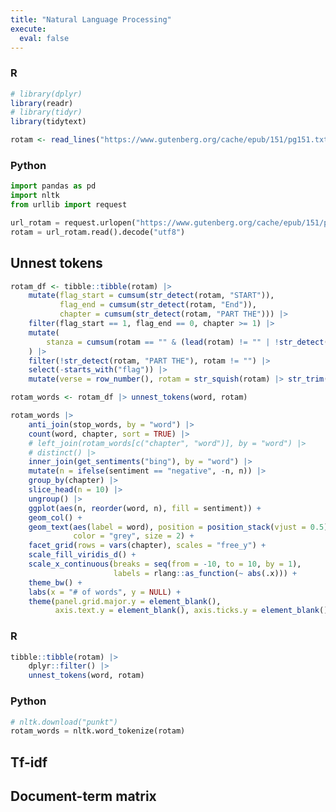 ```yaml
---
title: "Natural Language Processing"
execute: 
  eval: false
---
```


:::{.panel-tabset}
### R

```r
# library(dplyr)
library(readr)
# library(tidyr)
library(tidytext)

rotam <- read_lines("https://www.gutenberg.org/cache/epub/151/pg151.txt")
```

### Python

```python
import pandas as pd
import nltk
from urllib import request

url_rotam = request.urlopen("https://www.gutenberg.org/cache/epub/151/pg151.txt")
rotam = url_rotam.read().decode("utf8")
```
:::


## Unnest tokens

```r
rotam_df <- tibble::tibble(rotam) |> 
    mutate(flag_start = cumsum(str_detect(rotam, "START")),
           flag_end = cumsum(str_detect(rotam, "End")),
           chapter = cumsum(str_detect(rotam, "PART THE"))) |> 
    filter(flag_start == 1, flag_end == 0, chapter >= 1) |> 
    mutate(
        stanza = cumsum(rotam == "" & (lead(rotam) != "" | !str_detect(rotam, "PART THE")))
    ) |> 
    filter(!str_detect(rotam, "PART THE"), rotam != "") |> 
    select(-starts_with("flag")) |> 
    mutate(verse = row_number(), rotam = str_squish(rotam) |> str_trim())

rotam_words <- rotam_df |> unnest_tokens(word, rotam)

rotam_words |> 
    anti_join(stop_words, by = "word") |> 
    count(word, chapter, sort = TRUE) |> 
    # left_join(rotam_words[c("chapter", "word")], by = "word") |> 
    # distinct() |> 
    inner_join(get_sentiments("bing"), by = "word") |> 
    mutate(n = ifelse(sentiment == "negative", -n, n)) |> 
    group_by(chapter) |> 
    slice_head(n = 10) |> 
    ungroup() |> 
    ggplot(aes(n, reorder(word, n), fill = sentiment)) +
    geom_col() +
    geom_text(aes(label = word), position = position_stack(vjust = 0.5), 
              color = "grey", size = 2) +
    facet_grid(rows = vars(chapter), scales = "free_y") +
    scale_fill_viridis_d() +
    scale_x_continuous(breaks = seq(from = -10, to = 10, by = 1), 
                       labels = rlang::as_function(~ abs(.x))) +
    theme_bw() +
    labs(x = "# of words", y = NULL) +
    theme(panel.grid.major.y = element_blank(),
          axis.text.y = element_blank(), axis.ticks.y = element_blank())
```


:::{.panel-tabset}
### R

```r
tibble::tibble(rotam) |> 
    dplyr::filter() |> 
    unnest_tokens(word, rotam)
```

### Python

```python
# nltk.download("punkt")
rotam_words = nltk.word_tokenize(rotam)
```
:::


## Tf-idf



## Document-term matrix


